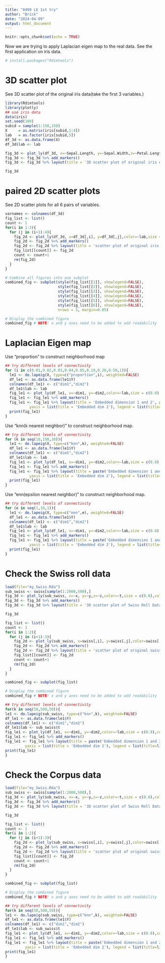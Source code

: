 ```yaml
---
title: "0409 LE 1st try"
author: "Brick"
date: "2024-04-09"
output: html_document
---
```


```r
knitr::opts_chunk$set(echo = TRUE)
```

Now we are trying to apply Laplacian eigen map to the real data. See the first application on iris data. 
```r
# install.packages("Rdimtools")
```
# 3D scatter plot
See 3D scatter plot of the original iris data(take the first 3 variables.)

```r
library(Rdimtools)
library(plotly)
## use iris data
data(iris)
set.seed(100)
subid = sample(1:150,150)
X     = as.matrix(iris[subid,1:4])
lab   = as.factor(iris[subid,5])
df_3d <- as.data.frame(X)
df_3d$lab <- lab

fig_3d <- plot_ly(df_3d, x=~Sepal.Length, y=~Sepal.Width,z=~Petal.Length,color=~lab,size = c(0.8),colors = c('#4AC6B7', '#1972A4', '#965F8A', '#FF7070', '#C61951'))
fig_3d <- fig_3d %>% add_markers()
fig_3d <- fig_3d %>% layout(title = '3D scatter plot of original iris dataset')

fig_3d
```

# paired 2D scatter plots
See 2D scatter plots for all 6 pairs of variables.

```r
varnames <- colnames(df_3d)
fig_list <- list()
count <- 1
for(i in 1:3){
  for (j in (i+1):4){
    fig_2d <- plot_ly(df_3d, x=df_3d[,i], y=df_3d[,j],color=~lab,size = c(0.8),colors = c('#4AC6B7', '#1972A4', '#965F8A', '#FF7070', '#C61951'))
    fig_2d <- fig_2d %>% add_markers()
    fig_2d <- fig_2d %>% layout(title = 'scatter plot of original iris dataset.') 
    fig_list[[count]] <- fig_2d
    count <- count+1
    rm(fig_2d)
  }
}

# Combine all figures into one subplot
combined_fig <- subplot(style(fig_list[[1]], showlegend=FALSE),
                        style(fig_list[[2]], showlegend=FALSE),
                        style(fig_list[[3]], showlegend=FALSE),
                        style(fig_list[[4]], showlegend=FALSE),
                        style(fig_list[[5]], showlegend=FALSE),
                        style(fig_list[[6]], showlegend=FALSE),
                        nrows = 3, margin=0.05)

# Display the combined figure
combined_fig # NOTE! x and y axes need to be added to add readability
```


# Laplacian Eigen map
Use "proportion" to construct neighborhood map

```r
## try different levels of connectivity
for (i in c(0.01,0.02,0.03,0.04,0.05,0.10,0.20,0.50,1)){
  le1 <- do.lapeig(X, type=c("proportion",i), weighted=FALSE)
  df_le1 <- as.data.frame(le1$Y)
  colnames(df_le1) <- c("dim1","dim2")
  df_le1$lab <- lab
  fig_le1 <- plot_ly(df_le1, x=~dim1, y=~dim2,color=~lab,size = c(0.8),colors = c('#4AC6B7', '#1972A4', '#965F8A', '#FF7070', '#C61951'))
  fig_le1 <- fig_le1 %>% add_markers()
  fig_le1 <- fig_le1 %>% layout(title = 'Embedded dimension 1 and 2', plot_bgcolor = "#e5ecf6", xaxis = list(title = 'Embedded dim 1'), 
           yaxis = list(title = 'Embedded dim 2'), legend = list(title=list(text='<b> Species of Iris </b>')))
  print(fig_le1)  
}
```
Use "knn(k nearest neighbor)" to construct neighborhood map.

```r
## try different levels of connectivity
for (k in seq(10,150,10)){
  le1 <- do.lapeig(X, type=c("knn",k), weighted=FALSE)
  df_le1 <- as.data.frame(le1$Y)
  colnames(df_le1) <- c("dim1","dim2")
  df_le1$lab <- lab
  fig_le1 <- plot_ly(df_le1, x=~dim1, y=~dim2,color=~lab,size = c(0.8),colors = c('#4AC6B7', '#1972A4', '#965F8A', '#FF7070', '#C61951'))
  fig_le1 <- fig_le1 %>% add_markers()
  fig_le1 <- fig_le1 %>% layout(title = paste('Embedded dimension 1 and 2, k=',k), plot_bgcolor = "#e5ecf6", xaxis = list(title = 'Embedded dim 1'), 
           yaxis = list(title = 'Embedded dim 2'), legend = list(title=list(text='<b> Species of Iris </b>')))
  print(fig_le1)  
}
```
Use "enn(epsilon nearest neighbor)" to construct neighborhood map.

```r
## try different levels of connectivity
for (e in seq(1,10,1)){
  le1 <- do.lapeig(X, type=c("enn",e), weighted=FALSE)
  df_le1 <- as.data.frame(le1$Y)
  colnames(df_le1) <- c("dim1","dim2")
  df_le1$lab <- lab
  fig_le1 <- plot_ly(df_le1, x=~dim1, y=~dim2,color=~lab,size = c(0.8),colors = c('#4AC6B7', '#1972A4', '#965F8A', '#FF7070', '#C61951'))
  fig_le1 <- fig_le1 %>% add_markers()
  fig_le1 <- fig_le1 %>% layout(title = paste('Embedded dimension 1 and 2, enn, e=',e), plot_bgcolor = "#e5ecf6", xaxis = list(title = 'Embedded dim 1'), 
           yaxis = list(title = 'Embedded dim 2'), legend = list(title=list(text='<b> Species of Iris </b>')))
  print(fig_le1)  
}
```



# Check the Swiss roll data

```r
load(file="my_Swiss.Rda")
sub_swiss <- swiss[sample(1:2000,500),]
fig_3d <- plot_ly(sub_swiss, x=~x, y=~y,z=~z,color=~t,size = c(0.8),colors = c('#4AC6B7', '#1972A4', '#965F8A', '#FF7070', '#C61951'))
fig_3d <- fig_3d %>% add_markers()
fig_3d <- fig_3d %>% layout(title = '3D scatter plot of Swiss Roll Data')

fig_3d
```


```r
fig_list <- list()
count <- 1
for(i in 1:2){
  for (j in (i+1):3){
    fig_2d <- plot_ly(sub_swiss, x=swiss[,i], y=swiss[,j],color=swiss[,4],size = c(0.8),colors = c('#4AC6B7', '#1972A4', '#965F8A', '#FF7070', '#C61951'))
    fig_2d <- fig_2d %>% add_markers()
    fig_2d <- fig_2d %>% layout(title = 'scatter plot of original swiss dataset.') 
    fig_list[[count]] <- fig_2d
    count <- count+1
    rm(fig_2d)
  }
}

combined_fig <- subplot(fig_list)

# Display the combined figure
combined_fig # NOTE! x and y axes need to be added to add readability
```

```r
## try different levels of connectivity
for(k in seq(50,500,50)){
le1 <- do.lapeig(sub_swiss, type=c("knn",k), weighted=FALSE)
df_le1 <- as.data.frame(le1$Y)
colnames(df_le1) <- c("dim1","dim2")
df_le1$lab <- sub_swiss$t
fig_le1 <- plot_ly(df_le1, x=~dim1, y=~dim2,color=~lab,size = c(0.8),colors = c('#4AC6B7', '#1972A4', '#965F8A', '#FF7070', '#C61951'))
fig_le1 <- fig_le1 %>% add_markers()
fig_le1 <- fig_le1 %>% layout(title = paste('Embedded dimension 1 and 2, k=',k), plot_bgcolor = "#e5ecf6", xaxis = list(title = 'Embedded dim 1'), 
         yaxis = list(title = 'Embedded dim 2'), legend = list(title=list(text='<b> Species of Iris </b>')))
print(fig_le1)
}

```


# Check the Corpus data

```r
load(file="my_Swiss.Rda")
sub_swiss <- swiss[sample(1:2000,500),]
fig_3d <- plot_ly(sub_swiss, x=~x, y=~y,z=~z,color=~t,size = c(0.8),colors = c('#4AC6B7', '#1972A4', '#965F8A', '#FF7070', '#C61951'))
fig_3d <- fig_3d %>% add_markers()
fig_3d <- fig_3d %>% layout(title = '3D scatter plot of Swiss Roll Data')

fig_3d
```


```r
fig_list <- list()
count <- 1
for(i in 1:2){
  for (j in (i+1):3){
    fig_2d <- plot_ly(sub_swiss, x=swiss[,i], y=swiss[,j],color=swiss[,4],size = c(0.8),colors = c('#4AC6B7', '#1972A4', '#965F8A', '#FF7070', '#C61951'))
    fig_2d <- fig_2d %>% add_markers()
    fig_2d <- fig_2d %>% layout(title = 'scatter plot of original swiss dataset.') 
    fig_list[[count]] <- fig_2d
    count <- count+1
    rm(fig_2d)
  }
}

combined_fig <- subplot(fig_list)

# Display the combined figure
combined_fig # NOTE! x and y axes need to be added to add readability
```

```r
## try different levels of connectivity
for(k in seq(50,500,50)){
le1 <- do.lapeig(sub_swiss, type=c("knn",k), weighted=FALSE)
df_le1 <- as.data.frame(le1$Y)
colnames(df_le1) <- c("dim1","dim2")
df_le1$lab <- sub_swiss$t
fig_le1 <- plot_ly(df_le1, x=~dim1, y=~dim2,color=~lab,size = c(0.8),colors = c('#4AC6B7', '#1972A4', '#965F8A', '#FF7070', '#C61951'))
fig_le1 <- fig_le1 %>% add_markers()
fig_le1 <- fig_le1 %>% layout(title = paste('Embedded dimension 1 and 2, k=',k), plot_bgcolor = "#e5ecf6", xaxis = list(title = 'Embedded dim 1'), 
         yaxis = list(title = 'Embedded dim 2'), legend = list(title=list(text='<b> Species of Iris </b>')))
print(fig_le1)
}
```



